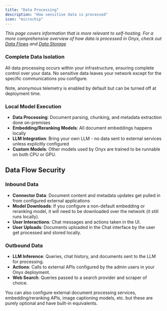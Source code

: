 ```yaml
---
title: "Data Processing"
description: "How sensitive data is processed"
icon: "microchip"
---
```


*This page covers information that is more relevant to self-hosting. For a more comprehensive overview of how data is processed in Onyx, check out [Data Flows](/security/architecture/data_flows) and [Data Storage](/security/architecture/data_storage)*

### Complete Data Isolation
All data processing occurs within your infrastructure, ensuring complete control over your data. No sensitive data leaves your network except for the specific communications you configure.

Note, anonymous telemetry is enabled by default but can be turned off at deployment time.

### Local Model Execution
- **Data Processing**: Document parsing, chunking, and metadata extraction done on-premises
- **Embedding/Reranking Models**: All document embeddings happens locally
- **LLM Integration**: Bring your own LLM - no data sent to external services unless explicitly configured
- **Custom Models**: Other models used by Onyx are trained to be runnable on both CPU or GPU.

## Data Flow Security

### Inbound Data
- **Connector Data**: Document content and metadata updates get pulled in from configured external applications
- **Model Downloads**: If you configure a non-default embedding or reranking model, it will need to be downloaded over the network (it still runs locally).
- **User Interactions**: Chat messages and actions taken in the UI.
- **User Uploads**: Documents uploaded in the Chat interface by the user get processed and stored locally.


### Outbound Data
- **LLM Inference**: Queries, chat history, and documents sent to the LLM for processing.
- **Actions**: Calls to external APIs configured by the admin users in your Onyx deployment.
- **Web Search**: Queries passed to a search provider and scraper of choice.

You can also configure external document processing services, embedding/reranking APIs, image captioning models, etc. but these are purely optional and have built-in equivalents.
